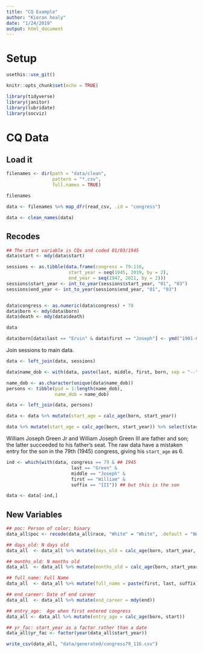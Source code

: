 ```yaml
---
title: "CQ Example"
author: "Kieran healy"
date: "1/24/2019"
output: html_document
---
```


# Setup

```r

usethis::use_git()

```


```r
knitr::opts_chunk$set(echo = TRUE)

library(tidyverse)
library(janitor)
library(lubridate)
library(socviz)

```


# CQ Data


## Load it

```r

filenames <- dir(path = "data/clean",
                 pattern = "*.csv",
                 full.names = TRUE)

filenames

data <- filenames %>% map_dfr(read_csv, .id = "congress")

data <- clean_names(data)

```

## Recodes

```r

## The start variable is CQs and coded 01/03/1945
data$start <- mdy(data$start)

sessions <- as.tibble(data.frame(congress = 79:116,
                       start_year = seq(1945, 2019, by = 2),
                       end_year = seq(1947, 2021, by = 2)))
sessions$start_year <- int_to_year(sessions$start_year, "01", "03")
sessions$end_year <- int_to_year(sessions$end_year, "01", "03")


data$congress <- as.numeric(data$congress) + 78
data$born <- mdy(data$born)
data$death <- mdy(data$death)

data
```


```r

data$born[data$last == "Ervin" & data$first == "Joseph"] <- ymd("1901-03-01")

```

Join sessions to main data.

```r
data <- left_join(data, sessions)

data$name_dob <- with(data, paste(last, middle, first, born, sep = "--"))

name_dob <- as.character(unique(data$name_dob))
persons <- tibble(pid = 1:length(name_dob),
                  name_dob = name_dob)

data <- left_join(data, persons)

data <- data %>% mutate(start_age = calc_age(born, start_year))

data %>% mutate(start_age = calc_age(born, start_year)) %>% select(start_age)

```


William Joseph Green Jr and William Joseph Green III are father
and son; the latter succeeded to his father's seat. The raw data
have a mistaken entry for the son in the 79th (1945) congress,
giving his `start_age` as 6.

```r

ind <- which(with(data, congress == 79 & ## 1945
                        last == "Green" &
                        middle == "Joseph" &
                        first == "William" &
                        suffix == "III")) ## but this is the son

data <- data[-ind,]


```

## New Variables

```r

## poc: Person of color; binary
data_all$poc <- recode(data_all$race, "White" = "White", .default = "Non-White")

## days_old: N days old
data_all  <- data_all %>% mutate(days_old = calc_age(born, start_year, "day"))

## months_old: N months old
data_all  <- data_all %>% mutate(months_old = calc_age(born, start_year, "month"))

## full_name: Full Name
data_all  <- data_all %>% mutate(full_name = paste(first, last, suffix))

## end_career: Date of end career
data_all  <- data_all %>% mutate(end_career = mdy(end))

## entry_age:  Age when first entered congress
data_all <- data_all %>% mutate(entry_age = calc_age(born, start))

## yr_fac: start_year as a factor rather than a date
data_all$yr_fac <- factor(year(data_all$start_year))


```

```r

write_csv(data_all, "data/generated/congress79_116.csv")

```



